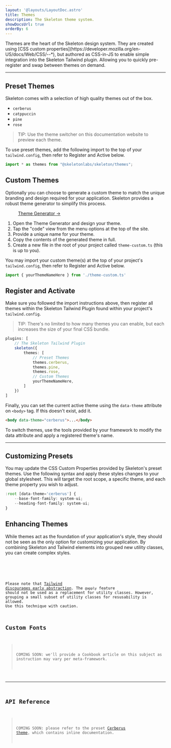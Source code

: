 ```yaml
---
layout: '@layouts/LayoutDoc.astro'
title: Themes
description: The Skeleton theme system.
showDocsUrl: true
orderBy: 6
---
```




<p class="type-scale-5">Themes are the heart of the Skeleton design system. They are created using [CSS custom properties](https://developer.mozilla.org/en-US/docs/Web/CSS/--*), but authored as CSS-in-JS to enable simple integration into the Skeleton Tailwind plugin. Allowing you to quickly pre-register and swap between themes on demand.</p>

---

## Preset Themes

Skeleton comes with a selection of high quality themes out of the box.

- `cerberus`
- `catppuccin`
- `pine`
- `rose`

> TIP: Use the theme switcher on this documentation website to preview each theme.

To use preset themes, add the following import to the top of your `tailwind.config`, then refer to Register and Active below.

```ts title="tailwind.config"
import * as themes from "@skeletonlabs/skeleton/themes";
```

## Custom Themes

Optionally you can choose to generate a custom theme to match the unique branding and design required for your application. Skeleton provides a robust theme generator to simplify this process.

<figure class="card-enhanced-gradient p-8 flex justify-center">
	<a href="https://themes.skeleton.dev/" target="_blank" class="btn preset-filled">Theme Generator &rarr;</a>
</figure>

1. Open the Theme Generator and design your theme.
3. Tap the "code" view from the menu options at the top of the site.
4. Provide a unique name for your theme.
5. Copy the contents of the generated theme in full.
6. Create a new file in the root of your project called `theme-custom.ts` (this is up to you).

You may import your custom theme(s) at the top of your project's `tailwind.config`, then refer to Register and Active below.

```ts title="tailwind.config"
import { yourThemeNameHere } from './theme-custom.ts'
```

## Register and Activate

Make sure you followed the import instructions above, then register all themes within the Skeleton Tailwind Plugin found within your project's `tailwind.config`.

> TIP: There's no limited to how many themes you can enable, but each increases the size of your final CSS bundle.

```ts title="tailwind.config" {6-8, 10}
plugins: [
    // The Skeleton Tailwind Plugin
    skeleton({
        themes: [ 
            // Preset Themes
            themes.cerberus, 
            themes.pine, 
            themes.rose,
            // Custom Themes
            yourThemeNameHere,
        ]
    })
]
```

Finally, you can set the current active theme using the `data-theme` attribute on `<body>` tag. If this doesn't exist, add it.

```html
<body data-theme="cerberus">...</body>
```

To switch themes, use the tools provided by your framework to modify the data attribute and apply a registered theme's name.

---

## Customizing Presets

You may update the CSS Custom Properties provided by Skeleton's preset themes. Use the following syntax and apply these styles changes to your global stylesheet. This will target the root scope, a specific theme, and each theme property you wish to adjust.

```ts title="app.pcss"
:root [data-theme='cerberus'] {
    --base-font-family: system-ui;
    --heading-font-family: system-ui;
}
```

## Enhancing Themes

While themes act as the foundation of your application's style, they should not be seen as the only option for customizing your application. By combining Skeleton and Tailwind elements into grouped new utility classes, you can create complex styles.

<Preview client:load>
	<Fragment slot="preview">
		<ThemeEnhanced />
	</Fragment>
	<Fragment slot="code">
		<Code code={ThemeEnhancedRaw} lang="astro" />
	</Fragment>
</Preview>

Please note that [Tailwind discourages early abstraction](https://tailwindcss.com/docs/reusing-styles#avoiding-premature-abstraction). The `@apply` feature should not be used as a replacement for utility classes. However, grouping a small subset of utility classes for resusability is allowed. Use this technique with caution.

## Custom Fonts

> COMING SOON: we'll provide a Cookbook article on this subject as instruction may vary per meta-framework.

---

## API Reference

> COMING SOON: please refer to the preset [Cerberus theme](https://github.com/skeletonlabs/skeleton/blob/next/packages/skeleton/src/plugin/themes/cerberus.ts), which contains inline documentation.